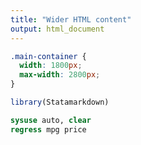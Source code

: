 ```yaml
---
title: "Wider HTML content"
output: html_document
---
```


```css
.main-container { 
  width: 1800px;
  max-width: 2800px;
}
```

```r
library(Statamarkdown)
```

```stata
sysuse auto, clear
regress mpg price
```
